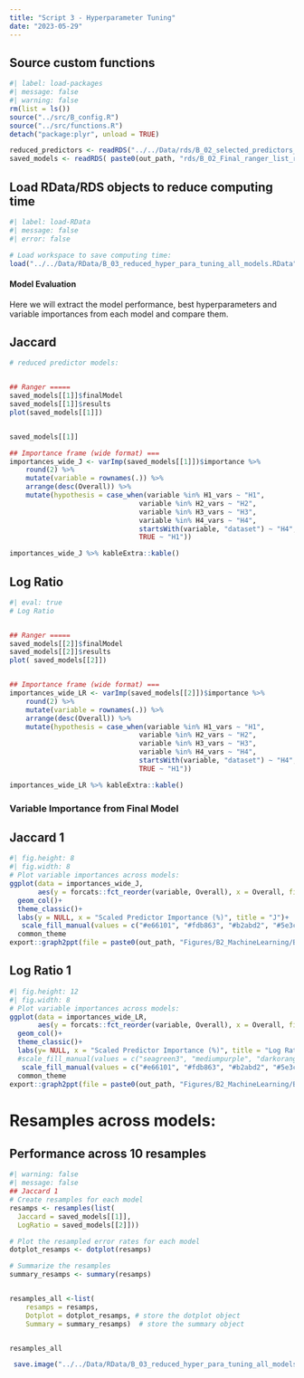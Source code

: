 ```yaml
---
title: "Script 3 - Hyperparameter Tuning"
date: "2023-05-29"
---
```


## Source custom functions

```r
#| label: load-packages
#| message: false
#| warning: false
rm(list = ls())
source("../src/B_config.R")
source("../src/functions.R")
detach("package:plyr", unload = TRUE)

reduced_predictors <- readRDS("../../Data/rds/B_02_selected_predictors_list.rds")
saved_models <- readRDS( paste0(out_path, "rds/B_02_Final_ranger_list_reduced.rds"))


```

## Load RData/RDS objects to reduce computing time

```r
#| label: load-RData
#| message: false
#| error: false

# Load workspace to save computing time:
load("../../Data/RData/B_03_reduced_hyper_para_tuning_all_models.RData")

```

#### Model Evaluation

Here we will extract the model performance, best hyperparameters and variable importances from each model and compare them.

::: panel-tabset
## Jaccard

```r
# reduced predictor models:


## Ranger =====
saved_models[[1]]$finalModel
saved_models[[1]]$results
plot(saved_models[[1]])


saved_models[[1]]

## Importance frame (wide format) ===
importances_wide_J <- varImp(saved_models[[1]])$importance %>% 
    round(2) %>% 
    mutate(variable = rownames(.)) %>% 
    arrange(desc(Overall)) %>%
    mutate(hypothesis = case_when(variable %in% H1_vars ~ "H1",
                                variable %in% H2_vars ~ "H2",
                                variable %in% H3_vars ~ "H3",
                                variable %in% H4_vars ~ "H4",
                                startsWith(variable, "dataset") ~ "H4",
                                TRUE ~ "H1"))

importances_wide_J %>% kableExtra::kable()
```

## Log Ratio

```r
#| eval: true
# Log Ratio 


## Ranger =====
saved_models[[2]]$finalModel
saved_models[[2]]$results
plot( saved_models[[2]])


## Importance frame (wide format) ===
importances_wide_LR <- varImp(saved_models[[2]])$importance %>% 
    round(2) %>% 
    mutate(variable = rownames(.)) %>% 
    arrange(desc(Overall)) %>%
    mutate(hypothesis = case_when(variable %in% H1_vars ~ "H1",
                                variable %in% H2_vars ~ "H2",
                                variable %in% H3_vars ~ "H3",
                                variable %in% H4_vars ~ "H4",
                                startsWith(variable, "dataset") ~ "H4",
                                TRUE ~ "H1"))

importances_wide_LR %>% kableExtra::kable()


```
:::

### Variable Importance from Final Model

::: panel-tabset
## Jaccard 1

```r
#| fig.height: 8
#| fig.width: 8
# Plot variable importances across models:
ggplot(data = importances_wide_J, 
       aes(y = forcats::fct_reorder(variable, Overall), x = Overall, fill = hypothesis))+
  geom_col()+
  theme_classic()+
  labs(y = NULL, x = "Scaled Predictor Importance (%)", title = "J")+ 
   scale_fill_manual(values = c("#e66101", "#fdb863", "#b2abd2", "#5e3c99")) +
  common_theme
export::graph2ppt(file = paste0(out_path, "Figures/B2_MachineLearning/B_03_importances_J_Bars_finalModel.ppt"), width = 8, height = 8)
```

## Log Ratio 1

```r
#| fig.height: 12
#| fig.width: 8
# Plot variable importances across models:
ggplot(data = importances_wide_LR, 
       aes(y = forcats::fct_reorder(variable, Overall), x = Overall, fill = hypothesis))+
  geom_col()+
  theme_classic()+
  labs(y= NULL, x = "Scaled Predictor Importance (%)", title = "Log Ratio AOO")+ 
  #scale_fill_manual(values = c("seagreen3", "mediumpurple", "darkorange", "gold"))+
   scale_fill_manual(values = c("#e66101", "#fdb863", "#b2abd2", "#5e3c99")) +
  common_theme
export::graph2ppt(file = paste0(out_path, "Figures/B2_MachineLearning/B_03_importances_LR_Bars_finalModel.ppt"), width = 8, height = 12)

```
:::

# Resamples across models:

::: panel-tabset
## Performance across 10 resamples

```r
#| warning: false
#| message: false
## Jaccard 1
# Create resamples for each model
resamps <- resamples(list(
  Jaccard = saved_models[[1]],
  LogRatio = saved_models[[2]]))

# Plot the resampled error rates for each model
dotplot_resamps <- dotplot(resamps)

# Summarize the resamples
summary_resamps <- summary(resamps)


resamples_all <-list(
    resamps = resamps,
    Dotplot = dotplot_resamps, # store the dotplot object
    Summary = summary_resamps)  # store the summary object


resamples_all
```
:::

```r
 save.image("../../Data/RData/B_03_reduced_hyper_para_tuning_all_models.RData")
```
